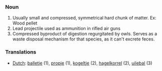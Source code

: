 ===Noun===

#Usually small and compressed, symmetrical hard chunk of matter.  Ex: Wood pellet
#Lead projectile used as ammunition in rifled air guns
#Compressed byproduct of digestion regurgitated by owls.  Serves as a waste disposal mechanism for that species, as it can't excrete feces.

===Translations===
*[[Dutch]]: [[balletje]] (1), [[propje]] (1), [[kogeltje]] (2), [[hagelkorrel]] (2), [[uilebal]] (3)